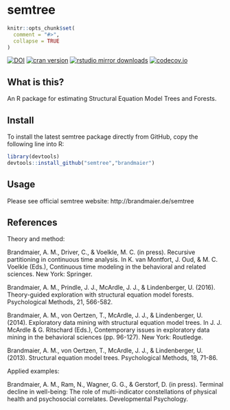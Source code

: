 semtree
======

```r
knitr::opts_chunk$set(
  comment = "#>",
  collapse = TRUE
)
```

[![DOI](https://zenodo.org/badge/76649538.svg)](https://zenodo.org/badge/latestdoi/76649538)
[![cran version](http://www.r-pkg.org/badges/version/semtree)](https://cran.r-project.org/package=semtree)
[![rstudio mirror downloads](http://cranlogs.r-pkg.org/badges/semtree)](https://github.com/metacran/cranlogs.app)
[![codecov.io](https://codecov.io/github/brandmaier/semtree/coverage.svg?branch=master)](https://codecov.io/github/brandmaier/semtree?branch=master)


## What is this?

An R package for estimating Structural Equation Model Trees and Forests.

## Install

To install the latest semtree package directly from GitHub, copy the following line into R:
```r
library(devtools)
devtools::install_github("semtree","brandmaier")
```

## Usage

Please see official semtree website: http://brandmaier.de/semtree

## References

Theory and method:

Brandmaier, A. M., Driver, C., & Voelkle, M. C. (in press). Recursive partitioning in continuous time analysis. In K. van Montfort, J. Oud, & M. C. Voelkle (Eds.), Continuous time modeling in the behavioral and related sciences. New York: Springer.

Brandmaier, A. M., Prindle, J. J., McArdle, J. J., & Lindenberger, U. (2016). Theory-guided exploration with structural equation model forests. Psychological Methods, 21, 566-582. \doi{doi:10.1037/met0000090}

Brandmaier, A. M., von Oertzen, T., McArdle, J. J., & Lindenberger, U. (2014). Exploratory data mining with structural equation model trees. In J. J. McArdle & G. Ritschard (Eds.), Contemporary issues in exploratory data mining in the behavioral sciences (pp. 96-127). New York: Routledge.

Brandmaier, A. M., von Oertzen, T., McArdle, J. J., & Lindenberger, U. (2013). Structural equation model trees. Psychological Methods, 18, 71-86. \doi{doi:10.1037/a0030001}

Applied examples:

Brandmaier, A. M., Ram, N., Wagner, G. G., & Gerstorf, D. (in press). Terminal decline in well-being: The role of multi-indicator constellations of physical health and psychosocial correlates. Developmental Psychology.

